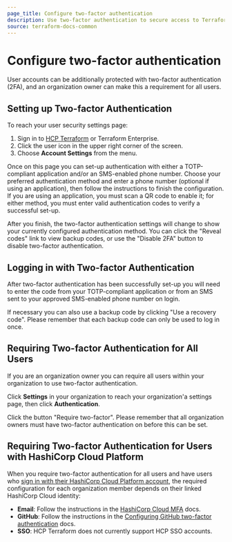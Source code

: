 ```yaml
---
page_title: Configure two-factor authentication
description: Use two-factor authentication to secure access to Terraform Enterprise.
source: terraform-docs-common
---
```


# Configure two-factor authentication

User accounts can be additionally protected with two-factor authentication (2FA), and an organization owner can make this a requirement for all users.

[permissions-citation]: #intentionally-unused---keep-for-maintainers

## Setting up Two-factor Authentication

To reach your user security settings page:

1.  Sign in to [HCP Terraform](https://app.terraform.io/) or Terraform Enterprise.
2.  Click the user icon in the upper right corner of the screen.
3.  Choose **Account Settings** from the menu.

Once on this page you can set-up authentication with either a TOTP-compliant application and/or an SMS-enabled phone number. Choose your preferred authentication method and enter a phone number (optional if using an application), then follow the instructions to finish the configuration. If you are using an application, you must scan a QR code to enable it; for either method, you must enter valid authentication codes to verify a successful set-up.

After you finish, the two-factor authentication settings will change to show your currently configured authentication method. You can click the "Reveal codes" link to view backup codes, or use the "Disable 2FA" button to disable two-factor authentication.

## Logging in with Two-factor Authentication

After two-factor authentication has been successfully set-up you will need to enter the code from your TOTP-compliant application or from an SMS sent to your approved SMS-enabled phone number on login.

If necessary you can also use a backup code by clicking "Use a recovery code". Please remember that each backup code can only be used to log in once.

## Requiring Two-factor Authentication for All Users

If you are an organization owner you can require all users within your organization to use two-factor authentication.

[permissions-citation]: #intentionally-unused---keep-for-maintainers

Click **Settings** in your organization to reach your organization'a settings page, then click **Authentication**.

Click the button "Require two-factor". Please remember that all organization owners must have two-factor authentication on before this can be set.

## Requiring Two-factor Authentication for Users with HashiCorp Cloud Platform

When you require two-factor authentication for all users and have users who [sign in with their HashiCorp Cloud Platform account](/terraform/enterprise/users-teams-organizations/users#log-in-with-your-hashicorp-cloud-platform-account), the required configuration for each organization member depends on their linked HashiCorp Cloud identity:

-   **Email**: Follow the instructions in the [HashiCorp Cloud MFA](/hcp/docs/hcp/admin/iam/mfa) docs.
-   **GitHub**: Follow the instructions in the [Configuring GitHub two-factor authentication](https://docs.github.com/en/authentication/securing-your-account-with-two-factor-authentication-2fa/configuring-two-factor-authentication) docs.
-   **SSO**: HCP Terraform does not currently support HCP SSO accounts.  
